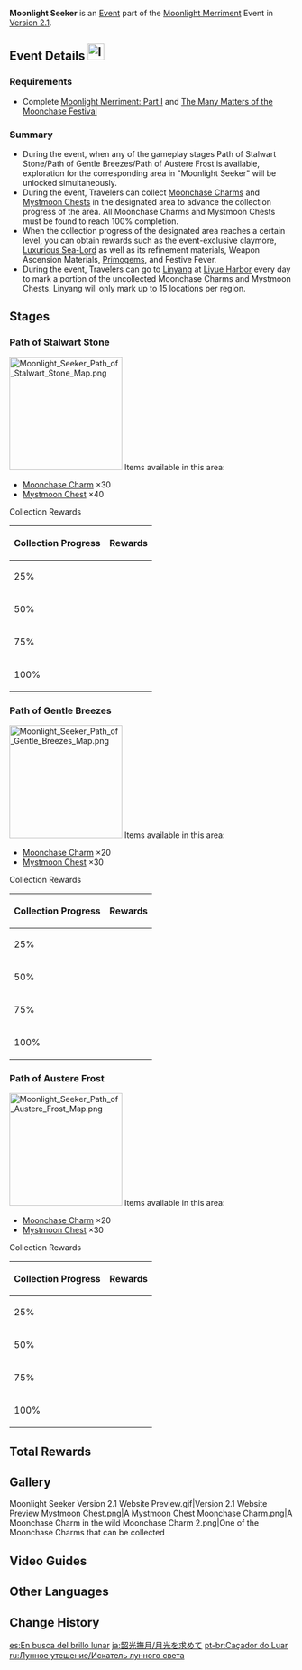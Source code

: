 {{Event Tabs
|subpage1=Moonchase Tales
|subpage2=Moonlight Seeker
|subpage3=Trail of Delicacies
}}
{{Event
|name              = Moonlight Seeker
|image             = Moonlight Seeker.png
|type              = In-Game
|group             = Sub
|time_known        = yes
|time_start        = 2021-09-27 10:00:00
|time_end          = 2021-10-11 03:59:59
}}
{{Description|During the Moonchase Festival, the Adventurers' Guild will place Moonchase Charms and Mystmoon Chests across the land. Collect these precious items and obtain the rewards prepared by the Guild.}}
'''Moonlight Seeker''' is an [[Event]] part of the [[Moonlight Merriment]] Event in [[Version 2.1]].

==Event Details [[File:Icon Moonchase Charms.svg|frameless|29x29px]]==
{{Description|During the Moonchase Festival, the Adventurers' Guild will place Moonchase Charms and Mystmoon Chests across the land. Collect these precious items and obtain the rewards prepared by the Guild. Linyang, the person in charge of this event, is very familiar with the positions of these mysterious objects. Stumped adventurers can ask for her help each day in identifying some key hints as to where they might be found.|Events Overview description}}
===Requirements===
* Complete [[Moonlight Merriment: Part I]] and [[The Many Matters of the Moonchase Festival]]

===Summary===
* During the event, when any of the gameplay stages Path of Stalwart Stone/Path of Gentle Breezes/Path of Austere Frost is available, exploration for the corresponding area in "Moonlight Seeker" will be unlocked simultaneously.
* During the event, Travelers can collect [[Moonchase Charm]]s and [[Mystmoon Chest]]s in the designated area to advance the collection progress of the area. All Moonchase Charms and Mystmoon Chests must be found to reach 100% completion.
* When the collection progress of the designated area reaches a certain level, you can obtain rewards such as the event-exclusive claymore, [[Luxurious Sea-Lord]] as well as its refinement materials, Weapon Ascension Materials, [[Primogem]]s, and Festive Fever.
* During the event, Travelers can go to [[Linyang]] at [[Liyue Harbor]] every day to mark a portion of the uncollected Moonchase Charms and Mystmoon Chests. Linyang will only mark up to 15 locations per region.

==Stages==
===Path of Stalwart Stone===
[[File:Moonlight Seeker Path of Stalwart Stone Map.png|200px|thumb|right]]
Items available in this area:
*[[Moonchase Charm]] ×30
*[[Mystmoon Chest]] ×40

;Collection Rewards
{| class="article-table align-center"
! Collection Progress || Rewards
|-
| 25%
| {{Card|Lustrous Stone from Guyun|4}}{{Card|Mora|20,000}}{{Card|Moonchase Festival Festive Fever|50}}
|-
| 50%
| {{Card|Mist Veiled Mercury Elixir|4}}{{Card|Mora|20,000}}{{Card|Moonchase Festival Festive Fever|50}}
|-
| 75%
| {{Card|Piece of Aerosiderite|4}}{{Card|Mora|20,000}}{{Card|Moonchase Festival Festive Fever|50}}
|-
| 100%
| {{Card|Luxurious Sea-Lord|1}}{{Card|Mora|20,000}}{{Card|Moonchase Festival Festive Fever|50}}
|}

===Path of Gentle Breezes===
[[File:Moonlight Seeker Path of Gentle Breezes Map.png|200px|thumb|right]]
Items available in this area:
*[[Moonchase Charm]] ×20
*[[Mystmoon Chest]] ×30

;Collection Rewards
{| class="article-table align-center"
! Collection Progress || Rewards
|-
| 25%
| {{Card|Chains of the Dandelion Gladiator|4}}{{Card|Mora|20,000}}{{Card|Moonchase Festival Festive Fever|50}}
|-
| 50%
| {{Card|Debris of Decarabian's City|4}}{{Card|Mora|20,000}}{{Card|Moonchase Festival Festive Fever|50}}
|-
| 75%
| {{Card|Boreal Wolf's Cracked Tooth|4}}{{Card|Mora|20,000}}{{Card|Moonchase Festival Festive Fever|50}}
|-
| 100%
| {{Card|Emperor's Balsam|1}}{{Card|Mora|20,000}}{{Card|Moonchase Festival Festive Fever|50}}
|}

===Path of Austere Frost===
[[File:Moonlight Seeker Path of Austere Frost Map.png|200px|thumb|right]]
Items available in this area:
*[[Moonchase Charm]] ×20
*[[Mystmoon Chest]] ×30

;Collection Rewards
{| class="article-table align-center"
! Collection Progress || Rewards
|-
| 25%
| {{Card|Mystic Enhancement Ore|6}}{{Card|Mora|20,000}}{{Card|Moonchase Festival Festive Fever|50}}
|-
| 50%
| {{Card|Mystic Enhancement Ore|6}}{{Card|Mora|20,000}}{{Card|Moonchase Festival Festive Fever|50}}
|-
| 75%
| {{Card|Mystic Enhancement Ore|6}}{{Card|Mora|20,000}}{{Card|Moonchase Festival Festive Fever|50}}
|-
| 100%
| {{Card|Emperor's Balsam|1}}{{Card|Mora|20,000}}{{Card|Moonchase Festival Festive Fever|50}}
|}

==Total Rewards==
{{Event Rewards
|Mora = 160,000
|Mystic Enhancement Ore = 18
|Luxurious Sea-Lord = 1
|Emperor's Balsam = 2
|Chains of the Dandelion Gladiator = 4
|Debris of Decarabian's City = 4
|Boreal Wolf's Cracked Tooth = 4
|Lustrous Stone from Guyun = 4
|Mist Veiled Mercury Elixir = 4
|Piece of Aerosiderite = 4
|type = Sub Event
|sort = Mora,Mystic Enhancement Ore,Luxurious Sea-Lord,Emperor's Balsam,Chains of the Dandelion Gladiator,Debris of Decarabian's City,Boreal Wolf's Cracked Tooth,Lustrous Stone from Guyun,Mist Veiled Mercury Elixir,Piece of Aerosiderite
}}
{{Event Rewards
|type = Event Items
|Moonchase Charm = 70
|sort = Moonchase Charm
}}

==Gallery==
<gallery>
Moonlight Seeker Version 2.1 Website Preview.gif|Version 2.1 Website Preview
Mystmoon Chest.png|A Mystmoon Chest
Moonchase Charm.png|A Moonchase Charm in the wild
Moonchase Charm 2.png|One of the Moonchase Charms that can be collected
</gallery>

==Video Guides==
{{EVT
|video1   = https://youtu.be/ivTQrqttXDs
|caption1 = Path of Stalwart Stone

|video2   = https://youtu.be/0HAc4Lcp__I
|caption2 = Path of Gentle Breezes

|video3   = https://youtu.be/IaTv2ZZmD9M
|caption3 = Path of Austere Frost
}}

==Other Languages==
{{Other Languages
|en      = Moonlight Seeker
|zhs     = 觅取月晖
|zhs_rm  = Mìqǔ Yuèhuī
|zht     = 覓取月暉
|zht_rm  = Mìqǔ Yuèhuī
|zh_tl   = Seeking Moonlight
|ja      = 月光を求めて
|ja_rm   = Gekkou wo Motomete
|ja_tl   = Moonlight Seeking
|ko      = 달빛을 찾아서
|ko_tl   = Finding Moonlight
|es      = En busca del brillo lunar
|es_tl   = In Search of the Moonlight
|fr      = Chercheur de lune
|fr_tl   = Moon Seeker
|ru      = Искатель лунного света
|ru_tl   = Moonlight Seeker
|th      = ตามหาแสงจันทร์
|th_rm   = 
|th_tl   = 
|vi      = Đi Tìm Ánh Trăng
|vi_tl   = 
|de      = Mondscheinsucher
|de_tl   = Moon Shine Seeker
|id      = Pemburu Cahaya Rembulan
|id_tl   = Moonlight Seeker
|pt      = Caçador do Luar
|pt_tl   = 
}}

==Change History==
{{Change History|2.1}}

[[es:En busca del brillo lunar]]
[[ja:韶光撫月/月光を求めて]]
[[pt-br:Caçador do Luar]]
[[ru:Лунное утешение/Искатель лунного света]]